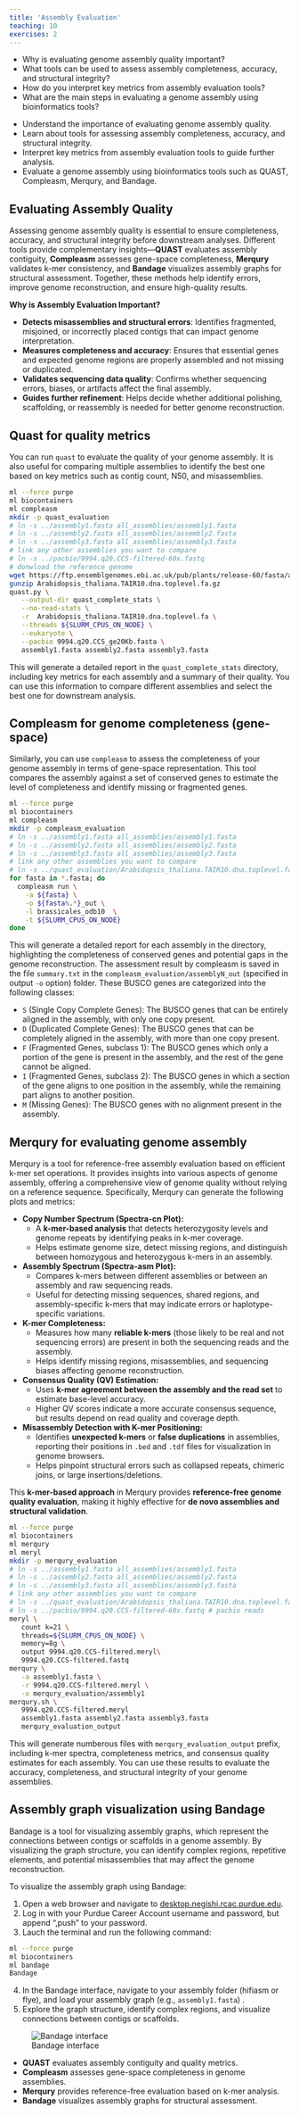 ```yaml
---
title: 'Assembly Evaluation'
teaching: 10
exercises: 2
---
```


:::::::::::::::::::::::::::::::::::::: questions 

- Why is evaluating genome assembly quality important?
- What tools can be used to assess assembly completeness, accuracy, and structural integrity?
- How do you interpret key metrics from assembly evaluation tools?
- What are the main steps in evaluating a genome assembly using bioinformatics tools?



::::::::::::::::::::::::::::::::::::::::::::::::

::::::::::::::::::::::::::::::::::::: objectives

- Understand the importance of evaluating genome assembly quality.
- Learn about tools for assessing assembly completeness, accuracy, and structural integrity.
- Interpret key metrics from assembly evaluation tools to guide further analysis.
- Evaluate a genome assembly using bioinformatics tools such as QUAST, Compleasm, Merqury, and Bandage.

::::::::::::::::::::::::::::::::::::::::::::::::

## Evaluating Assembly Quality  

Assessing genome assembly quality is essential to ensure completeness, accuracy, and structural integrity before downstream analyses. Different tools provide complementary insights—**QUAST** evaluates assembly contiguity, **Compleasm** assesses gene-space completeness, **Merqury** validates k-mer consistency, and **Bandage** visualizes assembly graphs for structural assessment. Together, these methods help identify errors, improve genome reconstruction, and ensure high-quality results.  

**Why is Assembly Evaluation Important?**  

- **Detects misassemblies and structural errors**: Identifies fragmented, misjoined, or incorrectly placed contigs that can impact genome interpretation.  
- **Measures completeness and accuracy**: Ensures that essential genes and expected genome regions are properly assembled and not missing or duplicated.  
- **Validates sequencing data quality**: Confirms whether sequencing errors, biases, or artifacts affect the final assembly.  
- **Guides further refinement**: Helps decide whether additional polishing, scaffolding, or reassembly is needed for better genome reconstruction.  


## Quast for quality metrics

You can run `quast` to evaluate the quality of your genome assembly. It is also useful for comparing multiple assemblies to identify the best one based on key metrics such as contig count, N50, and misassemblies.


```bash
ml --force purge
ml biocontainers
ml compleasm
mkdir -p quast_evaluation
# ln -s ../assembly1.fasta all_assemblies/assembly1.fasta
# ln -s ../assembly2.fasta all_assemblies/assembly2.fasta
# ln -s ../assembly3.fasta all_assemblies/assembly3.fasta
# link any other assemblies you want to compare
# ln -s ../pacbio/9994.q20.CCS-filtered-60x.fastq
# donwload the reference genome
wget https://ftp.ensemblgenomes.ebi.ac.uk/pub/plants/release-60/fasta/arabidopsis_thaliana/dna/Arabidopsis_thaliana.TAIR10.dna.toplevel.fa.gz
gunzip Arabidopsis_thaliana.TAIR10.dna.toplevel.fa.gz
quast.py \
   --output-dir quast_complete_stats \
   --no-read-stats \
   -r  Arabidopsis_thaliana.TAIR10.dna.toplevel.fa \
   --threads ${SLURM_CPUS_ON_NODE} \
   --eukaryote \
   --pacbio 9994.q20.CCS_ge20Kb.fasta \
   assembly1.fasta assembly2.fasta assembly3.fasta
```

This will generate a detailed report in the `quast_complete_stats` directory, including key metrics for each assembly and a summary of their quality. You can use this information to compare different assemblies and select the best one for downstream analysis.


## Compleasm for genome completeness (gene-space)

Similarly, you can use `compleasm` to assess the completeness of your genome assembly in terms of gene-space representation. This tool compares the assembly against a set of conserved genes to estimate the level of completeness and identify missing or fragmented genes.


```bash
ml --force purge
ml biocontainers
ml compleasm
mkdir -p compleasm_evaluation
# ln -s ../assembly1.fasta all_assemblies/assembly1.fasta
# ln -s ../assembly2.fasta all_assemblies/assembly2.fasta
# ln -s ../assembly3.fasta all_assemblies/assembly3.fasta
# link any other assemblies you want to compare
# ln -s ../quast_evaluation/Arabidopsis_thaliana.TAIR10.dna.toplevel.fa # reference
for fasta in *.fasta; do
  compleasm run \
    -a ${fasta} \
    -o ${fasta%.*}_out \
    -l brassicales_odb10  \
    -t ${SLURM_CPUS_ON_NODE}
done
```

This will generate a detailed report for each assembly in the  directory, highlighting the completeness of conserved genes and potential gaps in the genome reconstruction.
The assessment result by compleasm is saved in the file `summary.txt` in the `compleasm_evaluation/assemblyN_out` (specified in output `-o` option) folder. These BUSCO genes are categorized into the following classes:

- `S` (Single Copy Complete Genes): The BUSCO genes that can be entirely aligned in the assembly, with only one copy present.
- `D` (Duplicated Complete Genes): The BUSCO genes that can be completely aligned in the assembly, with more than one copy present.
- `F` (Fragmented Genes, subclass 1): The BUSCO genes which only a portion of the gene is present in the assembly, and the rest of the gene cannot be aligned.
- `I` (Fragmented Genes, subclass 2): The BUSCO genes in which a section of the gene aligns to one position in the assembly, while the remaining part aligns to another position.
- `M` (Missing Genes): The BUSCO genes with no alignment present in the assembly.


## Merqury for evaluating genome assembly

Merqury is a tool for reference-free assembly evaluation based on efficient k-mer set operations. It provides insights into various aspects of genome assembly, offering a comprehensive view of genome quality without relying on a reference sequence. Specifically, Merqury can generate the following plots and metrics:

- **Copy Number Spectrum (Spectra-cn Plot):**  
  - A **k-mer-based analysis** that detects heterozygosity levels and genome repeats by identifying peaks in k-mer coverage.  
  - Helps estimate genome size, detect missing regions, and distinguish between homozygous and heterozygous k-mers in an assembly.  

- **Assembly Spectrum (Spectra-asm Plot):**  
  - Compares k-mers between different assemblies or between an assembly and raw sequencing reads.  
  - Useful for detecting missing sequences, shared regions, and assembly-specific k-mers that may indicate errors or haplotype-specific variations.  

- **K-mer Completeness:**  
  - Measures how many **reliable k-mers** (those likely to be real and not sequencing errors) are present in both the sequencing reads and the assembly.  
  - Helps identify missing regions, misassemblies, and sequencing biases affecting genome reconstruction.  

- **Consensus Quality (QV) Estimation:**  
  - Uses **k-mer agreement between the assembly and the read set** to estimate base-level accuracy.  
  - Higher QV scores indicate a more accurate consensus sequence, but results depend on read quality and coverage depth.  

- **Misassembly Detection with K-mer Positioning:**  
  - Identifies **unexpected k-mers** or **false duplications** in assemblies, reporting their positions in `.bed` and `.tdf` files for visualization in genome browsers.  
  - Helps pinpoint structural errors such as collapsed repeats, chimeric joins, or large insertions/deletions.  

This **k-mer-based approach** in Merqury provides **reference-free genome quality evaluation**, making it highly effective for **de novo assemblies and structural validation**.


```bash
ml --force purge
ml biocontainers
ml merqury
ml meryl
mkdir -p merqury_evaluation
# ln -s ../assembly1.fasta all_assemblies/assembly1.fasta
# ln -s ../assembly2.fasta all_assemblies/assembly2.fasta
# ln -s ../assembly3.fasta all_assemblies/assembly3.fasta
# link any other assemblies you want to compare
# ln -s ../quast_evaluation/Arabidopsis_thaliana.TAIR10.dna.toplevel.fa # reference
# ln -s ../pacbio/9994.q20.CCS-filtered-60x.fastq # pacbio reads
meryl \
   count k=21 \
   threads=${SLURM_CPUS_ON_NODE} \
   memory=8g \
   output 9994.q20.CCS-filtered.meryl\
   9994.q20.CCS-filtered.fastq
merqury \
   -a assembly1.fasta \
   -r 9994.q20.CCS-filtered.meryl \
   -o merqury_evaluation/assembly1
merqury.sh \
   9994.q20.CCS-filtered.meryl 
   assembly1.fasta assembly2.fasta assembly3.fasta
   merqury_evaluation_output
```

This will generate numberous files with `merqury_evaluation_output` prefix, including k-mer spectra, completeness metrics, and consensus quality estimates for each assembly. You can use these results to evaluate the accuracy, completeness, and structural integrity of your genome assemblies.


## Assembly graph visualization using Bandage

Bandage is a tool for visualizing assembly graphs, which represent the connections between contigs or scaffolds in a genome assembly. By visualizing the graph structure, you can identify complex regions, repetitive elements, and potential misassemblies that may affect the genome reconstruction.


To visualize the assembly graph using Bandage:

1. Open a web browser and navigate to [desktop.negishi.rcac.purdue.edu]().
2. Log in with your Purdue Career Account username and password, but append ",push" to your password.
3. Lauch the terminal and run the following command:

```bash
ml --force purge
ml biocontainers
ml bandage
Bandage
```

4. In the Bandage interface, navigate to your assembly folder (hifiasm or flye), and load your assembly graph (e.g., `assembly1.fasta`) .
5. Explore the graph structure, identify complex regions, and visualize connections between contigs or scaffolds.

![Bandage interface](https://github.com/user-attachments/assets/172513cc-d43b-401d-afbe-239d415d12bb)




::::::::::::::::::::::::::::::::::::: keypoints 


- **QUAST** evaluates assembly contiguity and quality metrics.
- **Compleasm** assesses gene-space completeness in genome assemblies.
- **Merqury** provides reference-free evaluation based on k-mer analysis.
- **Bandage** visualizes assembly graphs for structural assessment.

::::::::::::::::::::::::::::::::::::::::::::::::


